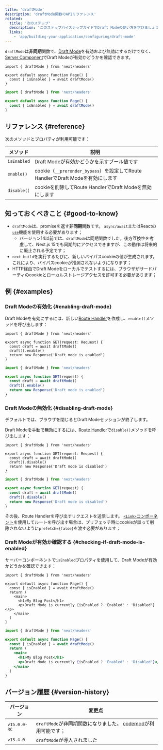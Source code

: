 ```yaml
---
title: 'draftMode'
description: 'draftMode関数のAPIリファレンス'
related:
  title: '次のステップ'
  description: 'このステップバイステップガイドでDraft Modeの使い方を学びましょう'
  links:
    - 'app/building-your-application/configuring/draft-mode'
---
```


`draftMode`は**非同期**関数で、[Draft Mode](/docs/app/building-your-application/configuring/draft-mode)を有効および無効にするだけでなく、[Server Component](/docs/app/building-your-application/rendering/server-components)でDraft Modeが有効かどうかを確認できます。

<Tabs>
<TabItem value="tsx" label="TypeScript">

```tsx title="app/page.ts" switcher
import { draftMode } from 'next/headers'

export default async function Page() {
  const { isEnabled } = await draftMode()
}
```

</TabItem>
<TabItem value="jsx" label="JavaScript">

```jsx title="app/page.js" switcher
import { draftMode } from 'next/headers'

export default async function Page() {
  const { isEnabled } = await draftMode()
}
```

</TabItem>
</Tabs>

## リファレンス {#reference}

次のメソッドとプロパティが利用可能です：

| メソッド    | 説明                                                                            |
| ----------- | ------------------------------------------------------------------------------- |
| `isEnabled` | Draft Modeが有効かどうかを示すブール値です                                      |
| `enable()`  | cookie（`__prerender_bypass`）を設定してRoute HandlerでDraft Modeを有効にします |
| `disable()` | cookieを削除してRoute HandlerでDraft Modeを無効にします                         |

## 知っておくべきこと {#good-to-know}

- `draftMode`は、promiseを返す**非同期**関数です。 `async/await`またはReactの[`use`](https://react.dev/reference/react/use)機能を使用する必要があります；
  - バージョン14以前では、`draftMode`は同期関数でした。後方互換性を考慮して、Next.js 15でも同期的にアクセスできますが、この動作は将来的に廃止される予定です；
- `next build`を実行するたびに、新しいバイパスcookieの値が生成されます。これにより、バイパスcookieが推測されないようになります；
- HTTP経由でDraft Modeをローカルでテストするには、ブラウザがサードパーティのcookieとローカルストレージアクセスを許可する必要があります；

## 例 {#examples}

### Draft Modeの有効化 {#enabling-draft-mode}

Draft Modeを有効にするには、新しい[Route Handler](/docs/app/building-your-application/routing/route-handlers)を作成し、`enable()`メソッドを呼び出します：

<Tabs>
<TabItem value="tsx" label="TypeScript">

```tsx title="app/draft/route.ts" switcher
import { draftMode } from 'next/headers'

export async function GET(request: Request) {
  const draft = await draftMode()
  draft().enable()
  return new Response('Draft mode is enabled')
}
```

</TabItem>
<TabItem value="js" label="JavaScript">

```js title="app/draft/route.js" switcher
import { draftMode } from 'next/headers'

export async function GET(request) {
  const draft = await draftMode()
  draft().enable()
  return new Response('Draft mode is enabled')
}
```

</TabItem>
</Tabs>

### Draft Modeの無効化 {#disabling-draft-mode}

デフォルトでは、ブラウザを閉じるとDraft Modeセッションが終了します。

Draft Modeを手動で無効にするには、[Route Handler](/docs/app/building-your-application/routing/route-handlers)で`disable()`メソッドを呼び出します：

<Tabs>
<TabItem value="tsx" label="TypeScript">

```tsx title="app/draft/route.ts" switcher
import { draftMode } from 'next/headers'

export async function GET(request: Request) {
  const draft = await draftMode()
  draft().disable()
  return new Response('Draft mode is disabled')
}
```

</TabItem>
<TabItem value="js" label="JavaScript">

```js title="app/draft/route.js" switcher
import { draftMode } from 'next/headers'

export async function GET(request) {
  const draft = await draftMode()
  draft().disable()
  return new Response('Draft mode is disabled')
}
```

</TabItem>
</Tabs>

その後、Route Handlerを呼び出すリクエストを送信します。 [`<Link>`コンポーネント](/docs/app/api-reference/components/link)を使用してルートを呼び出す場合は、プリフェッチ時にcookieが誤って削除されないように`prefetch={false}`を渡す必要があります；

### Draft Modeが有効か確認する {#checking-if-draft-mode-is-enabled}

サーバーコンポーネントで`isEnabled`プロパティを使用して、Draft Modeが有効かどうかを確認できます：

<Tabs>
<TabItem value="tsx" label="TypeScript">

```tsx title="app/page.ts" switcher
import { draftMode } from 'next/headers'

export default async function Page() {
  const { isEnabled } = await draftMode()
  return (
    <main>
      <h1>My Blog Post</h1>
      <p>Draft Mode is currently {isEnabled ? 'Enabled' : 'Disabled'}</p>
    </main>
  )
}
```

</TabItem>
<TabItem value="jsx" label="JavaScript">

```jsx title="app/page.js" switcher
import { draftMode } from 'next/headers'

export default async function Page() {
  const { isEnabled } = await draftMode()
  return (
    <main>
      <h1>My Blog Post</h1>
      <p>Draft Mode is currently {isEnabled ? 'Enabled' : 'Disabled'}</p>
    </main>
  )
}
```

</TabItem>
</Tabs>

## バージョン履歴 {#version-history}

| バージョン   | 変更点                                                                                                                      |
| ------------ | --------------------------------------------------------------------------------------------------------------------------- |
| `v15.0.0-RC` | `draftMode`が非同期関数になりました。 [codemod](/docs/app/building-your-application/upgrading/codemods#150)が利用可能です； |
| `v13.4.0`    | `draftMode`が導入されました                                                                                                 |
